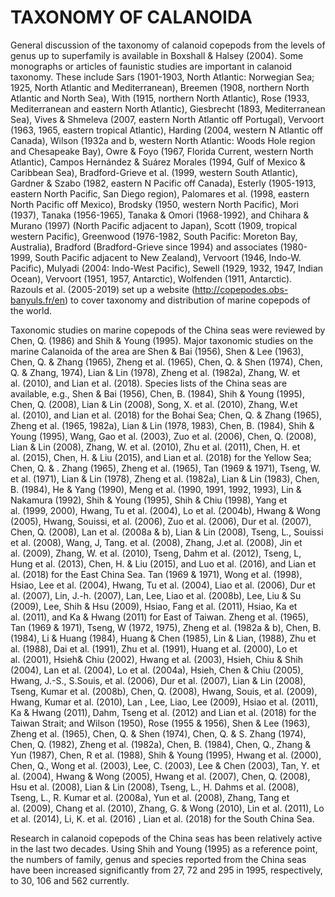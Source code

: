 
# **TAXONOMY OF CALANOIDA**

General discussion of the taxonomy of calanoid copepods from the levels of genus up to superfamily is available in Boxshall & Halsey (2004).  Some monographs or articles of faunistic studies are important in calanoid taxonomy.  These include Sars (1901-1903, North Atlantic: Norwegian Sea; 1925, North Atlantic and Mediterranean), Breemen (1908, northern North Atlantic and North Sea), With (1915, northern North Atlantic), Rose (1933, Mediterranean and eastern North Atlantic), Giesbrecht (1893, Mediterranean Sea), Vives & Shmeleva (2007, eastern North Atlantic off Portugal), Vervoort (1963, 1965, eastern tropical Atlantic), Harding (2004, western N Atlantic off Canada), Wilson (1932a and b, western North Atlantic: Woods Hole region and Chesapeake Bay), Owre & Foyo (1967, Florida Current, western North Atlantic), Campos Hernández & Suárez Morales (1994, Gulf of Mexico & Caribbean Sea), Bradford-Grieve et al. (1999, western South Atlantic), Gardner & Szabo (1982, eastern N Pacific off Canada), Esterly (1905-1913, eastern North Pacific, San Diego region), Palomares et al. (1998, eastern North Pacific off Mexico), Brodsky (1950, western North Pacific), Mori (1937), Tanaka (1956-1965), Tanaka & Omori (1968-1992), and Chihara & Murano (1997) (North Pacific adjacent to Japan), Scott (1909, tropical western Pacific), Greenwood (1976-1982, South Pacific: Moreton Bay, Australia), Bradford (Bradford-Grieve since 1994) and associates (1980-1999, South Pacific adjacent to New Zealand), Vervoort (1946, Indo-W. Pacific), Mulyadi (2004: Indo-West Pacific), Sewell (1929, 1932, 1947, Indian Ocean), Vervoort (1951, 1957, Antarctic), Wolfenden (1911, Antarctic).  Razouls et al. (2005-2019) set up a website ([http://copepodes.obs-banyuls.fr/en](*http://copepodes.obs-banyuls.fr/en*)) to cover taxonomy and distribution of marine copepods of the world.

Taxonomic studies on marine copepods of the China seas were reviewed by Chen, Q. (1986) and Shih & Young (1995).  Major taxonomic studies on the marine Calanoida of the area are Shen & Bai (1956), Shen & Lee (1963), Chen, Q. & Zhang (1965), Zheng et al. (1965), Chen, Q. & Shen (1974), Chen, Q. & Zhang, 1974), Lian & Lin (1978), Zheng et al. (1982a), Zhang, W. et al. (2010), and Lian et al. (2018).  Species lists of the China seas are available, e.g., Shen & Bai (1956), Chen, B. (1984), Shih & Young (1995), Chen, Q. (2008), Lian & Lin (2008), Song, X. et al. (2010), Zhang, W.et al. (2010), and Lian et al. (2018) for the Bohai Sea; Chen, Q. & Zhang (1965), Zheng et al. (1965, 1982a), Lian & Lin (1978, 1983), Chen, B. (1984), Shih & Young (1995), Wang, Gao et al. (2003), Zuo et al. (2006), Chen, Q. (2008), Lian & Lin (2008), Zhang, W. et al. (2010), Zhu et al. (2011), Chen, H. et al. (2015), Chen, H. & Liu (2015), and Lian et al. (2018) for the Yellow Sea; Chen, Q. & . Zhang (1965), Zheng et al. (1965), Tan (1969 & 1971), Tseng, W. et al. (1971), Lian & Lin (1978), Zheng et al. (1982a), Lian & Lin (1983), Chen, B. (1984), He & Yang (1990), Meng et al. (1990, 1991, 1992, 1993), Lin & Nakamura (1992), Shih & Young (1995), Shih & Chiu (1998), Yang et al. (1999, 2000), Hwang, Tu et al. (2004), Lo et al. (2004b), Hwang & Wong (2005), Hwang, Souissi, et al. (2006), Zuo et al. (2006), Dur et al. (2007), Chen, Q. (2008), Lan et al. (2008a & b), Lian & Lin (2008), Tseng, L., Souissi et al. (2008), Wang, J, Tang. et al. (2008), Zhang, J.et al. (2008), Jin et al. (2009), Zhang, W. et al. (2010), Tseng, Dahm et al. (2012), Tseng, L, Hung et al. (2013), Chen, H. & Liu (2015), and Luo et al. (2016), and Lian et al. (2018) for the East China Sea. Tan (1969 & 1971), Wong et al. (1998), Hsiao, Lee et al. (2004), Hwang, Tu et al. (2004), Liao et al. (2006), Dur et al. (2007), Lin, J.-h. (2007), Lan, Lee, Liao et al. (2008b), Lee, Liu & Su (2009), Lee, Shih & Hsu (2009), Hsiao, Fang et al. (2011), Hsiao, Ka et al. (2011), and Ka & Hwang (2011) for East of Taiwan. Zheng et al. (1965), Tan (1969 & 1971), Tseng, W (1972, 1975), Zheng et al. (1982a & b), Chen, B. (1984), Li & Huang (1984), Huang & Chen (1985), Lin & Lian, (1988), Zhu et al. (1988), Dai et al. (1991), Zhu et al. (1991), Huang et al. (2000), Lo et al. (2001), Hsieh& Chiu (2002), Hwang et al. (2003), Hsieh, Chiu & Shih (2004), Lan et al. (2004), Lo et al. (2004a), Hsieh, Chen & Chiu (2005), Hwang, J.-S., S.Souis, et al. (2006), Dur et al. (2007), Lian & Lin (2008), Tseng, Kumar et al. (2008b), Chen, Q. (2008), Hwang, Souis, et al. (2009), Hwang, Kumar et al. (2010), Lan , Lee, Liao, Lee (2009), Hsiao et al. (2011), Ka & Hwang (2011), Dahm, Tseng et al. (2012) and Lian et al. (2018) for the Taiwan Strait; and Wilson (1950), Rose (1955 & 1956), Shen & Lee (1963), Zheng et al. (1965), Chen, Q. & Shen (1974), Chen, Q. & S. Zhang (1974), Chen, Q. (1982), Zheng et al. (1982a), Chen, B. (1984), Chen, Q., Zhang & Yun (1987), Chen, R et al. (1988), Shih & Young (1995), Hwang et al. (2000), Chen, Q., Wong et al. (2003), Lee, C. (2003), Lee & Chen (2003), Tan, Y. et al. (2004), Hwang & Wong (2005), Hwang et al. (2007), Chen, Q. (2008), Hsu et al. (2008), Lian & Lin (2008), Tseng, L., H. Dahms et al. (2008), Tseng, L., R. Kumar et al. (2008a), Yun et al. (2008), Zhang, Tang et al. (2009), Chang et al. (2010), Zhang, G. & Wong (2010), Lin et al. (2011), Lo et al. (2014), Li, K. et al. (2016) , Lian et al. (2018) for the South China Sea.

Research in calanoid copepods of the China seas has been relatively active in the last two decades.  Using Shih and Young (1995) as a reference point, the numbers of family, genus and species reported from the China seas have been increased significantly from 27, 72 and 295 in 1995, respectively, to 30, 106 and 562 currently. 

